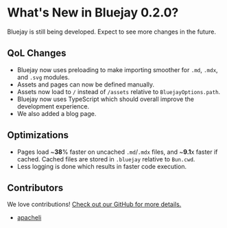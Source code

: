
# What's New in Bluejay 0.2.0?

Bluejay is still being developed. Expect to see more changes in the future.

## QoL Changes

- Bluejay now uses preloading to make importing smoother for `.md`, `.mdx`, and `.svg` modules.
- Assets and pages can now be defined manually.
- Assets now load to `/` instead of `/assets` relative to `BluejayOptions.path`.
- Bluejay now uses TypeScript which should overall improve the development experience.
- We also added a blog page.

## Optimizations

- Pages load ~**38**% faster on uncached `.md`/`.mdx` files, and ~**9.1**x faster if cached. Cached files are stored in `.bluejay` relative to `Bun.cwd`.
- Less logging is done which results in faster code execution.

## Contributors

We love contributions! [Check out our GitHub for more details.](https://github.com/apacheli/bluejay)

- [apacheli](https://github.com/apacheli)

